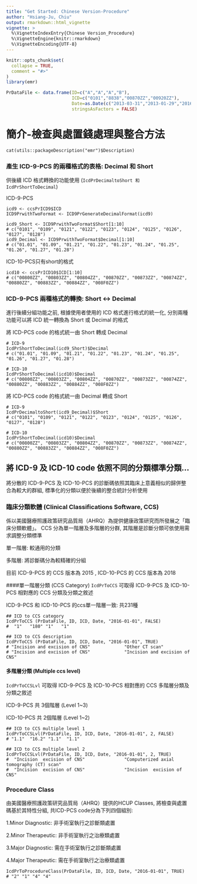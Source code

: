 ```yaml
---
title: "Get Started: Chinese Version-Procedure"
author: "Hsiang-Ju, Chiu"
output: rmarkdown::html_vignette
vignette: >
  %\VignetteIndexEntry{Chinese Version_Procedure}
  %\VignetteEngine{knitr::rmarkdown}
  %\VignetteEncoding{UTF-8}
---
```


```r
knitr::opts_chunk$set(
  collapse = TRUE,
  comment = "#>"
)
library(emr)

PrDataFile <- data.frame(ID=c("A","A","A","B"),
                         ICD=c("0101","8838","00870ZZ","00920ZZ"),
                         Date=as.Date(c("2013-03-31","2013-01-29","2016-03-10","2016-03-10")),
                         stringsAsFactors = FALSE)
```
# 簡介-檢查與處置錢處理與整合方法
```
cat(utils::packageDescription("emr")$Description)
```
### 產生 ICD-9-PCS 的兩種格式的表格: Decimal 和 Short 
供後續 ICD 格式轉換的功能使用 (`IcdPrDecimaltoShort 和 IcdPrShortToDecimal`) 

ICD-9-PCS
```
icd9 <- ccsPrICD9$ICD
ICD9PrwithTwoFormat <- ICD9PrGenerateDecimalFormat(icd9)

icd9_Short <- ICD9PrwithTwoFormat$Short[1:10]
# c("0101", "0109", "0121", "0122", "0123", "0124", "0125", "0126", "0127", "0128")
icd9_Decimal <- ICD9PrwithTwoFormat$Decimal[1:10]
# c("01.01", "01.09", "01.21", "01.22", "01.23", "01.24", "01.25", "01.26", "01.27", "01.28")
```
ICD-10-PCS只有short的格式
```
icd10 <- ccsPrICD10$ICD[1:10]
# c("00800ZZ", "00803ZZ", "00804ZZ", "00870ZZ", "00873ZZ", "00874ZZ", "00880ZZ", "00883ZZ", "00884ZZ", "008F0ZZ")
```

### ICD-9-PCS 兩種格式的轉換: Short <-> Decimal
進行後續分組功能之前, 根據使用者使用的 ICD 格式進行格式的統一化, 分別兩種功能可以將 ICD 統一轉換為 Short 或 Decimal 的格式

將 ICD-PCS code 的格式統一由 Short 轉成 Decimal
```
# ICD-9
IcdPrShortToDecimal(icd9_Short)$Decimal
# c("01.01", "01.09", "01.21", "01.22", "01.23", "01.24", "01.25", "01.26", "01.27", "01.28")

# ICD-10
IcdPrShortToDecimal(icd10)$Decimal
# c("00800ZZ", "00803ZZ", "00804ZZ", "00870ZZ", "00873ZZ", "00874ZZ", "00880ZZ", "00883ZZ", "00884ZZ", "008F0ZZ")
```
將 ICD-PCS code 的格式統一由 Decimal 轉成 Short
```
# ICD-9
IcdPrDecimaltoShort(icd9_Decimal)$Short
# c("0101", "0109", "0121", "0122", "0123", "0124", "0125", "0126", "0127", "0128")

# ICD-10
IcdPrShortToDecimal(icd10)$Decimal
# c("00800ZZ", "00803ZZ", "00804ZZ", "00870ZZ", "00873ZZ", "00874ZZ", "00880ZZ", "00883ZZ", "00884ZZ", "008F0ZZ")
```
## 將 ICD-9 及 ICD-10 code 依照不同的分類標準分類...
將分散的 ICD-9-PCS 及 ICD-10-PCS 的診斷碼依照其臨床上意義相似的歸併整合為較大的群組, 標準化的分類以便於後續的整合統計分析使用

### 臨床分類軟體 (Clinical Classifications Software, CCS)
係以美國醫療照護政策研究品質局（AHRQ）為提供健康政策研究而所發展之「臨床分類軟體」。 CCS 分為單一階層及多階層的分群, 其階層是診斷分類可依使用需求調整分類標準

單一階層: 較通用的分類

多階層: 將診斷碼分為較精確的分組

目前 ICD-9-PCS 的 CCS 版本為 2015 , ICD-10-PCS 的 CCS 版本為 2018

####單一階層分類 (CCS Category)
`IcdPrToCCS` 可取得 ICD-9-PCS 及 ICD-10-PCS 相對應的 CCS 分類及分類之敘述

ICD-9-PCS 和 ICD-10-PCS 的ccs單一階層一致: 共231種
```
## ICD to CCS category
IcdPrToCCS (PrDataFile, ID, ICD, Date, "2016-01-01", FALSE)
#  "1"   "180" "1"   "1"

## ICD to CCS description
IcdPrToCCS (PrDataFile, ID, ICD, Date, "2016-01-01", TRUE)
# "Incision and excision of CNS"             "Other CT scan"                
# "Incision and excision of CNS"             "Incision and excision of CNS"
```
#### 多階層分類 (Multiple ccs level)
`IcdPrToCCSLvl` 可取得 ICD-9-PCS 及 ICD-10-PCS 相對應的 CCS 多階層分類及分類之敘述

ICD-9-PCS 共 3個階層 (Level 1~3)

ICD-10-PCS 共 2個階層 (Level 1~2)
```
## ICD to CCS multiple level 1
IcdPrToCCSLvl(PrDataFile, ID, ICD, Date, "2016-01-01", 2, FALSE)
# "1.1"  "16.2" "1.1"  "1.1"

## ICD to CCS multiple level 2
IcdPrToCCSLvl(PrDataFile, ID, ICD, Date, "2016-01-01", 2, TRUE)
#  "Incision  excision of CNS"               "Computerized axial tomography (CT) scan"
#  "Incision  excision of CNS"               "Incision  excision of CNS"    
```
### Procedure Class 
 由美國醫療照護政策研究品質局（AHRQ）提供的HCUP Classes, 將檢查與處置碼基於其特性分組, 共ICD-PCS code分為下列四個組別:
 
1.Minor Diagnostic: 非手術室執行之診斷類處置

2.Minor Therapeutic: 非手術室執行之治療類處置

3.Major Diagnostic: 需在手術室執行之診斷類處置

4.Major Therapeutic: 需在手術室執行之治療類處置
```
IcdPrToProcedureClass(PrDataFile, ID, ICD, Date, "2016-01-01", TRUE)
# "2" "1" "4" "4"
```
